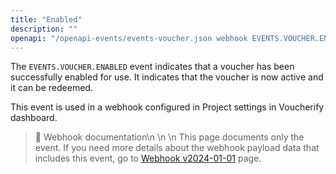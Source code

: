 ```yaml
---
title: "Enabled"
description: ""
openapi: "/openapi-events/events-voucher.json webhook EVENTS.VOUCHER.ENABLED"
---
```


The `EVENTS.VOUCHER.ENABLED` event indicates that a voucher has been successfully enabled for use. It indicates that the voucher is now active and it can be redeemed.

This event is used in a webhook configured in Project settings in Voucherify dashboard.

> 📘 Webhook documentation\n
>\n
>\n This page documents only the event. If you need more details about the webhook payload data that includes this event, go to [Webhook v2024-01-01](/api-reference/introduction-to-webhooks "Introduction to webhooks v2024-01-01") page.